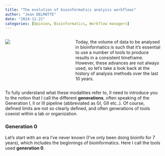```yaml
---
title: "The evolution of bioinformatics analysis workflows"
author: "Jean DELMOTTE"
date: "2024-11-21"
categories: [Opinion, Bioinformatics, Workflow managers]
---
```


::: columns

::: {.column width="30%"}

![](IA_postprod_image.jpg)
:::

::: {.column width="10%"}

:::

::: {.column width="60%"}
Today, the volume of data to be analysed in bioinformatics is such that it's essential to use a number of tools to produce results in a consistent timeframe. However, these advances are not always used, so let's take a look back at the history of analysis methods over the last 10 years.
:::

:::

To fully understand what these modalities refer to, II need to introduce you to the notion that I call the different **generations**, often speaking of the Generation I, II or III pipeline (abbreviated as GI, GII etc..). Of course, defined limits are not so clearly defined, and often generations of tools coexist within a lab or organization.


### Generation 0

Let's start with an era I've never known  (I've only been doing bioinfo for 7 years), which includes the beginnings of bioinformatics. Here I call the tools used **generation 0**. 